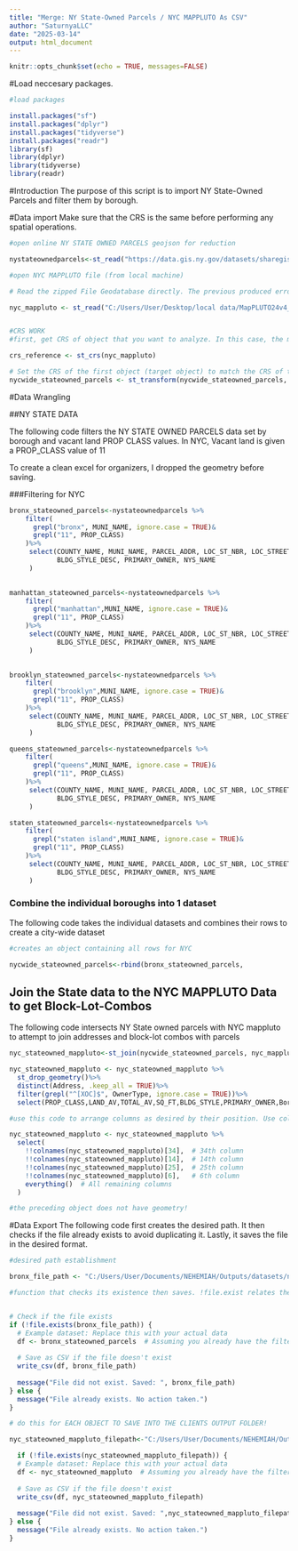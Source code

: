 ---
title: "Merge: NY State-Owned Parcels / NYC MAPPLUTO As CSV"
author: "SaturnyaLLC"
date: "2025-03-14"
output: html_document
---

```{r setup, include=FALSE}  
knitr::opts_chunk$set(echo = TRUE, messages=FALSE)
```
#Load neccesary packages.

```{r}
#load packages

install.packages("sf")
install.packages("dplyr")
install.packages("tidyverse")
install.packages("readr")
library(sf)
library(dplyr)
library(tidyverse)
library(readr)

```


#Introduction
The purpose of this script is to import NY State-Owned Parcels and filter them by borough.

#Data import
Make sure that the CRS is the same before performing any spatial operations. 
```{r}

#open online NY STATE OWNED PARCELS geojson for reduction

nystateownedparcels<-st_read("https://data.gis.ny.gov/datasets/sharegisny::nys-tax-parcels-state-owned.geojson")

#open NYC MAPPLUTO file (from local machine)

# Read the zipped File Geodatabase directly. The previous produced errors, there is a way to load in specifiv variable contained in the dataset. The gollowing code allows you to see a list of layers available for reading. You use the title of the file as an argument in the st_read(). 

nyc_mappluto <- st_read("C:/Users/User/Desktop/local data/MapPLUTO24v4_1.gdb", layer = "MapPLUTO_24v4_1_clipped")


#CRS WORK
#first, get CRS of object that you want to analyze. In this case, the mappluto crs.

crs_reference <- st_crs(nyc_mappluto)

# Set the CRS of the first object (target object) to match the CRS of the reference object. st_transforms performs this function.
nycwide_stateowned_parcels <- st_transform(nycwide_stateowned_parcels, crs = crs_reference)

```

#Data Wrangling

##NY STATE DATA

The following code filters the NY STATE OWNED PARCELS data set by borough and vacant land PROP CLASS values. In NYC, Vacant land is given a PROP_CLASS value of 11

To create a clean excel for organizers, I dropped the geometry before saving.

###Filtering for NYC

```{r}

bronx_stateowned_parcels<-nystateownedparcels %>%
    filter(
      grepl("bronx", MUNI_NAME, ignore.case = TRUE)&
      grepl("11", PROP_CLASS)
    )%>%
     select(COUNTY_NAME, MUNI_NAME, PARCEL_ADDR, LOC_ST_NBR, LOC_STREET,               LOC_ZIP,PROP_CLASS, LAND_AV, TOTAL_AV, SQ_FT, BLDG_STYLE, 
            BLDG_STYLE_DESC, PRIMARY_OWNER, NYS_NAME
     )
      

manhattan_stateowned_parcels<-nystateownedparcels %>%
    filter(
      grepl("manhattan",MUNI_NAME, ignore.case = TRUE)&
      grepl("11", PROP_CLASS)
    )%>%
     select(COUNTY_NAME, MUNI_NAME, PARCEL_ADDR, LOC_ST_NBR, LOC_STREET,               LOC_ZIP,PROP_CLASS, LAND_AV, TOTAL_AV, SQ_FT, BLDG_STYLE, 
            BLDG_STYLE_DESC, PRIMARY_OWNER, NYS_NAME
     )
      

brooklyn_stateowned_parcels<-nystateownedparcels %>%
    filter(
      grepl("brooklyn",MUNI_NAME, ignore.case = TRUE)&
      grepl("11", PROP_CLASS)
    )%>%
     select(COUNTY_NAME, MUNI_NAME, PARCEL_ADDR, LOC_ST_NBR, LOC_STREET,               LOC_ZIP,PROP_CLASS, LAND_AV, TOTAL_AV, SQ_FT, BLDG_STYLE, 
            BLDG_STYLE_DESC, PRIMARY_OWNER, NYS_NAME
     )

queens_stateowned_parcels<-nystateownedparcels %>%
    filter(
      grepl("queens",MUNI_NAME, ignore.case = TRUE)&
      grepl("11", PROP_CLASS)
    )%>%
     select(COUNTY_NAME, MUNI_NAME, PARCEL_ADDR, LOC_ST_NBR, LOC_STREET,               LOC_ZIP,PROP_CLASS, LAND_AV, TOTAL_AV, SQ_FT, BLDG_STYLE, 
            BLDG_STYLE_DESC, PRIMARY_OWNER, NYS_NAME
     )

staten_stateowned_parcels<-nystateownedparcels %>%
    filter(
      grepl("staten island",MUNI_NAME, ignore.case = TRUE)&
      grepl("11", PROP_CLASS)
    )%>%
     select(COUNTY_NAME, MUNI_NAME, PARCEL_ADDR, LOC_ST_NBR, LOC_STREET,               LOC_ZIP,PROP_CLASS, LAND_AV, TOTAL_AV, SQ_FT, BLDG_STYLE, 
            BLDG_STYLE_DESC, PRIMARY_OWNER, NYS_NAME
     )
```

### Combine the individual boroughs into 1 dataset
The following code takes the individual datasets and combines their rows to create a city-wide dataset

```{r}
#creates an object containing all rows for NYC

nycwide_stateowned_parcels<-rbind(bronx_stateowned_parcels,                   manhattan_stateowned_parcels, queens_stateowned_parcels,                  staten_stateowned_parcels, brooklyn_stateowned_parcels)


```

## Join the State data to the NYC MAPPLUTO Data to get Block-Lot-Combos
The following code intersects NY State owned parcels with NYC mappluto to attempt to join addresses and block-lot combos with parcels

```{r}
nyc_stateowned_mappluto<-st_join(nycwide_stateowned_parcels, nyc_mappluto)

nyc_stateowned_mappluto <- nyc_stateowned_mappluto %>%
  st_drop_geometry()%>%
  distinct(Address, .keep_all = TRUE)%>%
  filter(grepl("^[XOC]$", OwnerType, ignore.case = TRUE))%>%
  select(PROP_CLASS,LAND_AV,TOTAL_AV,SQ_FT,BLDG_STYLE,PRIMARY_OWNER,Borough,Block,Lot,CD,Council,ZipCode,PolicePrct,Address,ZoneDist1,ZoneDist2,ZoneDist3,ZoneDist4,Overlay1,Overlay2,SPDist1,SPDist2,SPDist3,OwnerType,OwnerName,LotArea,BldgArea,AssessLand,AssessTot,BuiltFAR,ResidFAR,CommFAR,FacilFAR,BBL,TaxMap,ZoneMap)

#use this code to arrange columns as desired by their position. Use colnames(df) to identify the indexed position of the column.

nyc_stateowned_mappluto <- nyc_stateowned_mappluto %>%
  select(
    !!colnames(nyc_stateowned_mappluto)[34],  # 34th column
    !!colnames(nyc_stateowned_mappluto)[14],  # 14th column
    !!colnames(nyc_stateowned_mappluto)[25],  # 25th column
    !!colnames(nyc_stateowned_mappluto)[6],   # 6th column
    everything()  # All remaining columns
  )

#the preceding object does not have geometry!

```

#Data Export
The following code first creates the desired path. It then checks if the file already exists to avoid duplicating it. Lastly, it saves the file in the desired format.

```{r}
#desired path establishment

bronx_file_path <- "C:/Users/User/Documents/NEHEMIAH/Outputs/datasets/nehemiah_bronx_stateowned_parcels_03142025.csv"

#function that checks its existence then saves. !file.exist relates the TRUE/FALSE result to the 'if' function, telling it to run or not if the file exists. Make sure the the object you want to save is named correctly


# Check if the file exists
if (!file.exists(bronx_file_path)) {
  # Example dataset: Replace this with your actual data
  df <- bronx_stateowned_parcels  # Assuming you already have the filtered dataset
  
  # Save as CSV if the file doesn't exist
  write_csv(df, bronx_file_path)
  
  message("File did not exist. Saved: ", bronx_file_path)
} else {
  message("File already exists. No action taken.")
}

# do this for EACH OBJECT TO SAVE INTO THE CLIENTS OUTPUT FOLDER!

nyc_stateowned_mappluto_filepath<-"C:/Users/User/Documents/NEHEMIAH/Outputs/datasets/nehemiah_nycwide_stateowned_mappluto_03142025.csv"

  if (!file.exists(nyc_stateowned_mappluto_filepath)) {
  # Example dataset: Replace this with your actual data
  df <- nyc_stateowned_mappluto  # Assuming you already have the filtered dataset
  
  # Save as CSV if the file doesn't exist
  write_csv(df, nyc_stateowned_mappluto_filepath)
  
  message("File did not exist. Saved: ",nyc_stateowned_mappluto_filepath)
} else {
  message("File already exists. No action taken.")
}
  
```